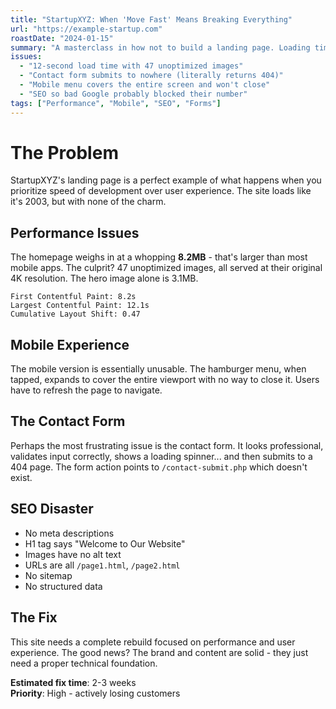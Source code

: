 ```yaml
---
title: "StartupXYZ: When 'Move Fast' Means Breaking Everything"
url: "https://example-startup.com"
roastDate: "2024-01-15"
summary: "A masterclass in how not to build a landing page. Loading time? 12 seconds. Mobile experience? What mobile experience?"
issues:
  - "12-second load time with 47 unoptimized images"
  - "Contact form submits to nowhere (literally returns 404)"
  - "Mobile menu covers the entire screen and won't close"
  - "SEO so bad Google probably blocked their number"
tags: ["Performance", "Mobile", "SEO", "Forms"]
---
```


# The Problem

StartupXYZ's landing page is a perfect example of what happens when you prioritize speed of development over user experience. The site loads like it's 2003, but with none of the charm.

## Performance Issues

The homepage weighs in at a whopping **8.2MB** - that's larger than most mobile apps. The culprit? 47 unoptimized images, all served at their original 4K resolution. The hero image alone is 3.1MB.

```
First Contentful Paint: 8.2s
Largest Contentful Paint: 12.1s
Cumulative Layout Shift: 0.47
```

## Mobile Experience

The mobile version is essentially unusable. The hamburger menu, when tapped, expands to cover the entire viewport with no way to close it. Users have to refresh the page to navigate.

## The Contact Form

Perhaps the most frustrating issue is the contact form. It looks professional, validates input correctly, shows a loading spinner... and then submits to a 404 page. The form action points to `/contact-submit.php` which doesn't exist.

## SEO Disaster

- No meta descriptions
- H1 tag says "Welcome to Our Website" 
- Images have no alt text
- URLs are all `/page1.html`, `/page2.html`
- No sitemap
- No structured data

## The Fix

This site needs a complete rebuild focused on performance and user experience. The good news? The brand and content are solid - they just need a proper technical foundation.

**Estimated fix time**: 2-3 weeks  
**Priority**: High - actively losing customers